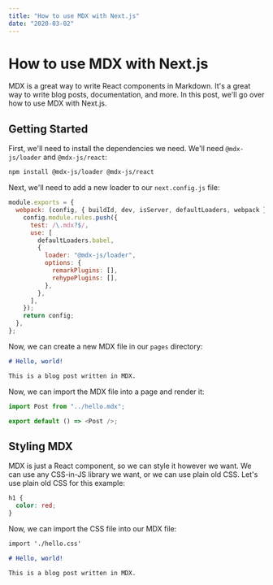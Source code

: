 ```yaml
---
title: "How to use MDX with Next.js"
date: "2020-03-02"
---
```


# How to use MDX with Next.js

MDX is a great way to write React components in Markdown. It's a great way to write blog posts, documentation, and more. In this post, we'll go over how to use MDX with Next.js.

## Getting Started

First, we'll need to install the dependencies we need. We'll need `@mdx-js/loader` and `@mdx-js/react`:

```bash
npm install @mdx-js/loader @mdx-js/react
```

Next, we'll need to add a new loader to our `next.config.js` file:

```js
module.exports = {
  webpack: (config, { buildId, dev, isServer, defaultLoaders, webpack }) => {
    config.module.rules.push({
      test: /\.mdx?$/,
      use: [
        defaultLoaders.babel,
        {
          loader: "@mdx-js/loader",
          options: {
            remarkPlugins: [],
            rehypePlugins: [],
          },
        },
      ],
    });
    return config;
  },
};
```

Now, we can create a new MDX file in our `pages` directory:

```md
# Hello, world!

This is a blog post written in MDX.
```

Now, we can import the MDX file into a page and render it:

```js
import Post from "../hello.mdx";

export default () => <Post />;
```

## Styling MDX

MDX is just a React component, so we can style it however we want. We can use any CSS-in-JS library we want, or we can use plain old CSS. Let's use plain old CSS for this example:

```css
h1 {
  color: red;
}
```

Now, we can import the CSS file into our MDX file:

```md
import './hello.css'

# Hello, world!

This is a blog post written in MDX.
```
